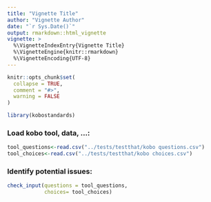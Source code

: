 ```yaml
---
title: "Vignette Title"
author: "Vignette Author"
date: "`r Sys.Date()`"
output: rmarkdown::html_vignette
vignette: >
  %\VignetteIndexEntry{Vignette Title}
  %\VignetteEngine{knitr::rmarkdown}
  %\VignetteEncoding{UTF-8}
---
```


```r
knitr::opts_chunk$set(
  collapse = TRUE,
  comment = "#>",
  warning = FALSE
)
```

```r
library(kobostandards)
```

### Load kobo tool, data, ...:


```r
tool_questions<-read.csv("../tests/testthat/kobo questions.csv")
tool_choices<-read.csv("../tests/testthat/kobo choices.csv")

```


### Identify potential issues:

```r

check_input(questions = tool_questions,
            choices= tool_choices)

```
